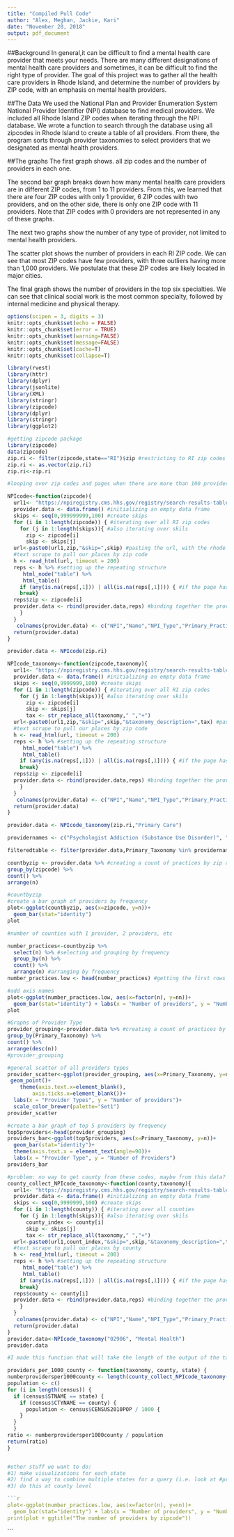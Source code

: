 ```yaml
---
title: "Compiled Pull Code"
author: "Alex, Meghan, Jackie, Kari"
date: "November 28, 2018"
output: pdf_document
---
```


##Background
In general,it can be difficult to find a mental health care provider that meets your needs. There are many different designations of mental health care providers and sometimes, it can be difficult to find the right type of provider. The goal of this project was to gather all the health care providers in Rhode Island, and determine the number of providers by ZIP code, with an emphasis on mental health providers.

##The Data
We used the National Plan and Provider Enumeration System National Provider Identifier (NPI) database to find medical providers. We included all Rhode Island ZIP codes when iterating through the NPI database. We wrote a function to search through the database using all zipcodes in Rhode Island to create a table of all providers. From there, the program sorts through provider taxonomies to select providers that we designated as mental health providers.

##The graphs
The first graph shows. all zip codes and the number of providers in each one.

The second bar graph breaks down how many mental health care providers are in different ZIP codes, from 1 to 11 providers. From this, we learned that there are four ZIP codes with only 1 provider, 6 ZIP codes with two providers, and on the other side, there is only one ZIP code with 11 providers. Note that ZIP codes with 0 providers are not represented in any of these graphs.

The next two graphs show the number of any type of provider, not limited to mental health providers.

The scatter plot shows the number of providers in each RI ZIP code. We can see that most ZIP codes have few providers, with three outliers having more than 1,000 providers. We postulate that these ZIP codes are likely located in major cities.

The final graph shows the number of providers in the top six specialties. We can see that clinical social work is the most common specialty, followed by internal medicine and physical therapy.

```r
options(scipen = 3, digits = 3)
knitr::opts_chunk$set(echo = FALSE)
knitr::opts_chunk$set(error = TRUE)
knitr::opts_chunk$set(warning=FALSE)
knitr::opts_chunk$set(message=FALSE)
knitr::opts_chunk$set(cache=T)
knitr::opts_chunk$set(collapse=T)
```

```r
library(rvest)
library(httr)
library(dplyr)
library(jsonlite)
library(XML)
library(stringr)
library(zipcode)
library(dplyr)
library(stringr)
library(ggplot2)
```

```r
#getting zipcode package
library(zipcode)
data(zipcode)
zip.ri <- filter(zipcode,state=="RI")$zip #restricting to RI zip codes
zip.ri <- as.vector(zip.ri)
zip.ri<-zip.ri
```


```r
#looping over zip codes and pages when there are more than 100 providers per zip code

NPIcode<-function(zipcode){
  url1<- "https://npiregistry.cms.hhs.gov/registry/search-results-table?addressType=ANY&postal_code=" #setting the url to scrape from
  provider.data <- data.frame() #initializing an empty data frame
  skips <- seq(0,999999999,100) #create skips
  for (i in 1:length(zipcode)) { #iterating over all RI zip codes
    for (j in 1:length(skips)){ #also iterating over skils
      zip <- zipcode[i]
      skip <- skips[j]
  url<-paste0(url1,zip,"&skip=",skip) #pasting the url, with the rhode island zip code and including the skips
  #text scrape to pull our places by zip code
  h <- read_html(url, timeout = 200)
  reps <- h %>% #setting up the repeating structure
     html_node("table") %>%
     html_table()
    if (any(is.na(reps[,1])) | all(is.na(reps[,1]))) { #if the page has no physicians, move to next zip code
    break}
  reps$zip <- zipcode[i]
  provider.data <- rbind(provider.data,reps) #binding together the provider data and reps data
    }
  }
   colnames(provider.data) <- c("NPI","Name","NPI_Type","Primary_Practice_Address","Phone","Primary_Taxonomy","zipcode")
  return(provider.data)
}

provider.data <- NPIcode(zip.ri)
```

```r
NPIcode_taxonomy<-function(zipcode,taxonomy){
  url1<- "https://npiregistry.cms.hhs.gov/registry/search-results-table?addressType=ANY&postal_code=" #setting the url to scrape from
  provider.data <- data.frame() #initializing an empty data frame
  skips <- seq(0,9999999,100) #create skips
  for (i in 1:length(zipcode)) { #iterating over all RI zip codes
    for (j in 1:length(skips)){ #also iterating over skils
      zip <- zipcode[i]
      skip <- skips[j]
      tax <- str_replace_all(taxonomy," ","+")
  url<-paste0(url1,zip,"&skip=",skip,"&taxonomy_description=",tax) #pasting the url, with the rhode island zip code and including the skips
  #text scrape to pull our places by zip code
  h <- read_html(url, timeout = 200)
  reps <- h %>% #setting up the repeating structure
     html_node("table") %>%
     html_table()
    if (any(is.na(reps[,1])) | all(is.na(reps[,1]))) { #if the page has no physicians, move to next zip code
    break}
  reps$zip <- zipcode[i]
  provider.data <- rbind(provider.data,reps) #binding together the provider data and reps data
    }
  }
   colnames(provider.data) <- c("NPI","Name","NPI_Type","Primary_Practice_Address","Phone","Primary_Taxonomy","zipcode")
  return(provider.data)
}

provider.data <- NPIcode_taxonomy(zip.ri,"Primary Care")
```


```r
providernames <- c("Psychologist Addiction (Substance Use Disorder)", "Counselor Mental Health",  "Psychiatry & Neurology Psychiatry", "Social Worker Clinical", "Counselor Mental Health", "Counselor", "Psychologist Clinical", "Psychologist", "Marriage & Family", "Therapist", "Social Worker", "Clinic/Center Adult Mental Health") #creating a vector of types of provider taxonomies

filteredtable <- filter(provider.data,Primary_Taxonomy %in% providernames) #creating a filtered dataset by provider taxonomies
```


```r
countbyzip <- provider.data %>% #creating a count of practices by zip code
group_by(zipcode) %>% 
count() %>%
arrange(n) 

#countbyzip
#create a bar graph of providers by frequency
plot<-ggplot(countbyzip, aes(x=zipcode, y=n))+
  geom_bar(stat="identity")
plot

#number of counties with 1 provider, 2 providers, etc

number_practices<-countbyzip %>%
  select(n) %>% #selecting and grouping by frequency
  group_by(n) %>%
  count() %>%
  arrange(n) #arranging by frequency
number_practices.low <- head(number_practices) #getting the first rows of the number_pratices and desingnating them as low numbers of practices

#add axis names
plot<-ggplot(number_practices.low, aes(x=factor(n), y=nn))+
  geom_bar(stat="identity") + labs(x = "Number of providers", y = "Number of zip codes")
plot
```

```r
#Graphs of Provider Type
provider_grouping<-provider.data %>% #creating a count of practices by providers
group_by(Primary_Taxonomy) %>% 
count() %>%
arrange(desc(n)) 
#provider_grouping

#general scatter of all providers types
provider_scatter<-ggplot(provider_grouping, aes(x=Primary_Taxonomy, y=n))+
 geom_point()+
    theme(axis.text.x=element_blank(),
        axis.ticks.x=element_blank())+
  labs(x = "Provider Types", y = "Number of providers")+
  scale_color_brewer(palette="Set1")
provider_scatter

#create a bar graph of top 5 providers by frequency
top5providers<-head(provider_grouping)
providers_bar<-ggplot(top5providers, aes(x=Primary_Taxonomy, y=n))+
  geom_bar(stat="identity")+
  theme(axis.text.x = element_text(angle=90))+
  labs(x = "Provider Type", y = "Number of Providers")
providers_bar

```


```r
#problem: no way to get county from these codes, maybe from this data? https://www.unitedstateszipcodes.org/zip-code-database/
county_collect_NPIcode_taxonomy<-function(county,taxonomy){
  url1<- "https://npiregistry.cms.hhs.gov/registry/search-results-table?addressType=ANY&postal_code=" #setting the url to scrape from
  provider.data <- data.frame() #initializing an empty data frame
  skips <- seq(0,9999999,100) #create skips
  for (i in 1:length(county)) { #iterating over all counties
    for (j in 1:length(skips)){ #also iterating over skils
      county_index <- county[i]
      skip <- skips[j]
      tax <- str_replace_all(taxonomy," ","+")
  url<-paste0(url1,count_index,"&skip=",skip,"&taxonomy_description=",tax) #pasting the url, with the county and including the skips
  #text scrape to pull our places by county
  h <- read_html(url, timeout = 200)
  reps <- h %>% #setting up the repeating structure
     html_node("table") %>%
     html_table()
    if (any(is.na(reps[,1])) | all(is.na(reps[,1]))) { #if the page has no physicians, move to next county
    break}
  reps$county <- county[i]
  provider.data <- rbind(provider.data,reps) #binding together the provider data and reps data
    }
  }
   colnames(provider.data) <- c("NPI","Name","NPI_Type","Primary_Practice_Address","Phone","Primary_Taxonomy","zipcode")
  return(provider.data)
}
provider.data<-NPIcode_taxonomy("02906", "Mental Health")
provider.data
```


```r

#I made this function that will take the length of the output of the taxonomy by county (I just called it county_collect_NPIcode_taxonomy because it doesn't exist yet) and divides it by the population of the county pulled from census .csv data divided by 1000

providers_per_1000_county <- function(taxonomy, county, state) {
numberprovidersper1000county <- length(county_collect_NPIcode_taxonomy(taxonomy, county))
population <- c()
for (i in length(census)) {
  if (census$STNAME == state) {
    if (census$CTYNAME == county) {
      population <- census$CENSUS2010POP / 1000 {
    }
  }
  }
ratio <- numberprovidersper1000county / population
return(ratio)
}


#other stuff we want to do:
#1) make visualizations for each state
#2) find a way to combine multiple states for a query (i.e. look at #providers/every 1000 people for a few different statess at once)
#3) do this at county level

```r

plot<-ggplot(number_practices.low, aes(x=factor(n), y=nn))+
  geom_bar(stat="identity") + labs(x = "Number of providers", y = "Number of zip codes")
print(plot + ggtitle("The number of providers by zipcode"))


```






```